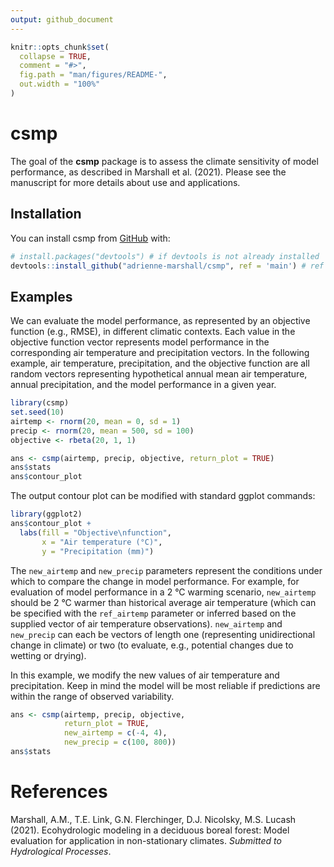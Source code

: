 ```yaml
---
output: github_document
---
```


<!-- README.md is generated from README.Rmd. Please edit that file -->

```r
knitr::opts_chunk$set(
  collapse = TRUE,
  comment = "#>",
  fig.path = "man/figures/README-",
  out.width = "100%"
)
```

# csmp

<!-- badges: start -->
<!-- badges: end -->

The goal of the **csmp** package is to assess the climate sensitivity of model performance, as described in Marshall et al. (2021). Please see the manuscript for more details about use and applications. 

## Installation

You can install csmp from [GitHub](https://github.com/) with:

``` r
# install.packages("devtools") # if devtools is not already installed
devtools::install_github("adrienne-marshall/csmp", ref = 'main') # ref needed for older versions of devtools()
```

## Examples

We can evaluate the model performance, as represented by an objective function (e.g., RMSE), in different climatic contexts. Each value in the objective function vector represents model performance in the corresponding air temperature and precipitation vectors. In the following example, air temperature, precipitation, and the objective function are all random vectors representing hypothetical annual mean air temperature, annual precipitation, and the model performance in a given year. 

```r
library(csmp)
set.seed(10)
airtemp <- rnorm(20, mean = 0, sd = 1)
precip <- rnorm(20, mean = 500, sd = 100)
objective <- rbeta(20, 1, 1)

ans <- csmp(airtemp, precip, objective, return_plot = TRUE)
ans$stats
ans$contour_plot 

```

The output contour plot can be modified with standard ggplot commands: 

```r
library(ggplot2)
ans$contour_plot + 
  labs(fill = "Objective\nfunction",
       x = "Air temperature (°C)",
       y = "Precipitation (mm)")
```

The `new_airtemp` and `new_precip` parameters represent the conditions under which to compare the change in model performance. For example, for evaluation of model performance in a 2 °C warming scenario, `new_airtemp` should be 2 °C warmer than historical average air temperature (which can be specified with the `ref_airtemp` parameter or inferred based on the supplied vector of air temperature observations). `new_airtemp` and `new_precip` can each be vectors of length one (representing unidirectional change in climate) or two (to evaluate, e.g., potential changes due to wetting or drying).

In this example, we modify the new values of air temperature and precipitation. Keep in mind the model will be most reliable if predictions are within the range of observed variability. 

```r
ans <- csmp(airtemp, precip, objective,
            return_plot = TRUE,
            new_airtemp = c(-4, 4),
            new_precip = c(100, 800))
ans$stats
```

# References

Marshall, A.M., T.E. Link, G.N. Flerchinger, D.J. Nicolsky, M.S. Lucash (2021). Ecohydrologic modeling in a deciduous boreal forest: Model evaluation for application in non-stationary climates. _*Submitted to Hydrological Processes*_.


